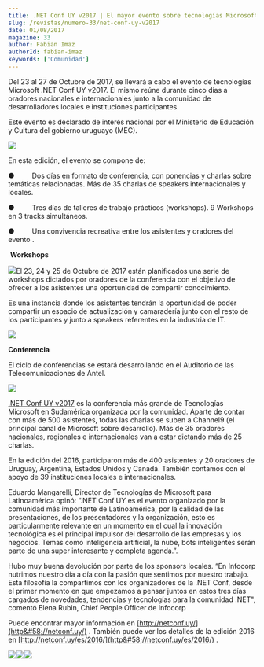 ```yaml
---
title: .NET Conf UY v2017 | El mayor evento sobre tecnologías Microsoft en Sudamérica.
slug: /revistas/numero-33/net-conf-uy-v2017
date: 01/08/2017
magazine: 33
author: Fabian Imaz
authorId: fabian-imaz
keywords: ['Comunidad']
---
```






Del 23 al 27 de Octubre de 2017, se llevará a cabo el evento de tecnologías Microsoft .NET Conf UY v2017. El mismo reúne durante cinco días a oradores nacionales e internacionales junto a la comunidad de desarrolladores locales e instituciones participantes.

Este evento es declarado de interés nacional por el Ministerio de Educación y Cultura del gobierno uruguayo (MEC).

![](../../../images/numero33/net-conf-uy-v2017/image1.jpeg)

En esta edición, el evento se compone de:​

●          Dos días en formato de conferencia, con ponencias y charlas sobre temáticas relacionadas. Más de 35 charlas de speakers internacionales y locales.

●          Tres días de talleres de trabajo prácticos (workshops). 9 Workshops en 3 tracks simultáneos.

●          Una convivencia recreativa entre los asistentes y oradores del evento .

​ **Workshops**

![](../../../images/numero33/net-conf-uy-v2017/image2.jpg)El 23, 24 y 25 de Octubre de 2017 están planificados una serie de workshops dictados por oradores de la conferencia con el objetivo de ofrecer a los asistentes una oportunidad de compartir conocimiento.

Es una instancia donde los asistentes tendrán la oportunidad de poder compartir un espacio de actualización y camaradería junto con el resto de los participantes y junto a speakers referentes en la industria de IT.

![](../../../images/numero33/net-conf-uy-v2017/image3.jpg)

**Conferencia**

El ciclo de conferencias se estará desarrollando en el Auditorio de las Telecomunicaciones de Antel.​

![](../../../images/numero33/net-conf-uy-v2017/image4.jpeg)

[.NET Conf UY v2017](http&#58;//netconf.uy/) es la conferencia más grande de Tecnologías Microsoft en Sudamérica organizada por la comunidad. Aparte de contar con más de 500 asistentes, todas las charlas se suben a Channel9 (el principal canal de Microsoft sobre desarrollo). Más de 35 oradores nacionales, regionales e internacionales van a estar dictando más de 25 charlas.

En la edición del 2016, participaron más de 400 asistentes y 20 oradores de Uruguay, Argentina, Estados Unidos y Canadá. También contamos con el apoyo de 39 instituciones locales e internacionales.

Eduardo Mangarelli, Director de Tecnologías de Microsoft para Latinoamérica opinó: “.NET Conf UY es el evento organizado por la comunidad más importante de Latinoamérica, por la calidad de las presentaciones, de los presentadores y la organización, esto es particularmente relevante en un momento en el cual la innovación tecnológica es el principal impulsor del desarrollo de las empresas y los negocios. Temas como inteligencia artificial, la nube, bots inteligentes serán parte de una super interesante y completa agenda.”.

Hubo muy buena devolución por parte de los sponsors locales. “En Infocorp nutrimos nuestro día a día con la pasión que sentimos por nuestro trabajo. Esta filosofía la compartimos con los organizadores de la .NET Conf, desde el primer momento en que empezamos a pensar juntos en estos tres días cargados de novedades, tendencias y tecnologías para la comunidad .NET", comentó Elena Rubin, Chief People Officer de Infocorp

Puede encontrar mayor información en [http://netconf.uy/](http&#58;//netconf.uy/) . También puede ver los detalles de la edición 2016 en [http://netconf.uy/es/2016/](http&#58;//netconf.uy/es/2016/) .

![](../../../images/numero33/net-conf-uy-v2017/image5.jpeg)![](../../../images/numero33/net-conf-uy-v2017/image6.jpeg)![](../../../images/numero33/net-conf-uy-v2017/image7.jpeg)​

